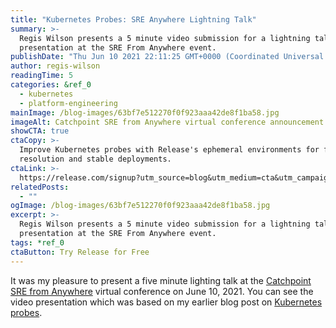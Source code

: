 ```yaml
---
title: "Kubernetes Probes: SRE Anywhere Lightning Talk"
summary: >-
  Regis Wilson presents a 5 minute video submission for a lightning talk
  presentation at the SRE From Anywhere event.
publishDate: "Thu Jun 10 2021 22:11:25 GMT+0000 (Coordinated Universal Time)"
author: regis-wilson
readingTime: 5
categories: &ref_0
  - kubernetes
  - platform-engineering
mainImage: /blog-images/63bf7e512270f0f923aaa42de8f1ba58.jpg
imageAlt: Catchpoint SRE from Anywhere virtual conference announcement banner
showCTA: true
ctaCopy: >-
  Improve Kubernetes probes with Release's ephemeral environments for faster bug
  resolution and stable deployments.
ctaLink: >-
  https://release.com/signup?utm_source=blog&utm_medium=cta&utm_campaign=blog-cta&utm_content=kubernetes-probes-sre-anywhere-lightning-talk
relatedPosts:
  - ""
ogImage: /blog-images/63bf7e512270f0f923aaa42de8f1ba58.jpg
excerpt: >-
  Regis Wilson presents a 5 minute video submission for a lightning talk
  presentation at the SRE From Anywhere event.
tags: *ref_0
ctaButton: Try Release for Free
---
```


It was my pleasure to present a five minute lighting talk at the [Catchpoint SRE from Anywhere](https://www.catchpoint.com/sre/from-anywhere-2021) virtual conference on June 10, 2021. You can see the video presentation which was based on my earlier blog post on [Kubernetes probes](https://releasehub.com/blog/kubernetes-health-checks-2-ways-to-improve-stability).
